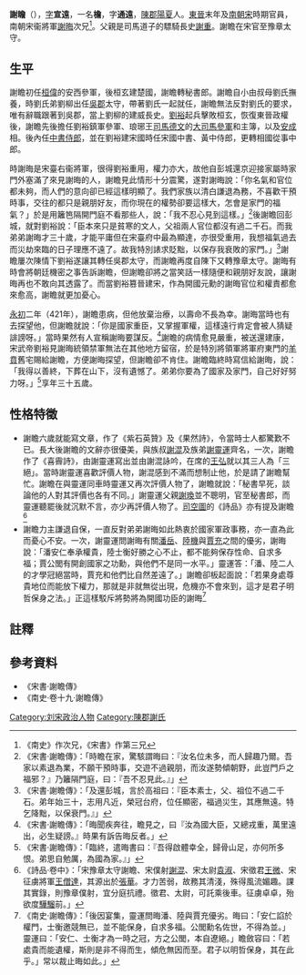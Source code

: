 '''謝瞻'''（{{bd|387年||421年|catIdx=X}}），[[表字|字]]'''宣遠'''，一名'''檐'''，字'''通遠'''，[[陳郡|陳郡]][[陽夏|陽夏]]人。[[東晉|東晉]]末年及[[南朝宋|南朝宋]]時期官員，南朝宋衞將軍[[謝晦|謝晦]]次兄<ref>《南史》作次兄，《宋書》作第三兄</ref>。父親是司馬道子的驃騎長史[[謝重|謝重]]。謝瞻在宋官至豫章太守。

== 生平 ==
謝瞻初任[[桓偉|桓偉]]的安西參軍，後桓玄建楚國，謝瞻轉秘書郎。謝瞻自小由叔母劉氏撫養，時劉氏弟劉柳出任[[吳郡|吳郡]]太守，帶著劉氏一起就任，謝瞻無法反對劉氏的要求，唯有辭職跟著到吳郡，當上劉柳的建威長史。[[劉裕|劉裕]]起兵擊敗桓玄，恢復東晉政權後，謝瞻先後擔任劉裕鎮軍參軍、琅琊王[[司馬德文|司馬德文]]的[[大司馬|大司馬]][[參軍|參軍]]和主簿，以及[[安成郡|安成]]相。後內任[[中書侍郎|中書侍郎]]，並在劉裕建宋國時任宋國中書、黃中侍郎，更轉相國從事中郎。

時謝晦是宋臺右衞將軍，很得劉裕重用，權力亦大，故他自彭城還京迎接家屬時家門外塞滿了來見謝晦的人，謝瞻見此情形十分震驚，遂對謝晦說：「你名氣和官位都未夠，而人們的意向卻已經這樣明顯了。我們家族以清白謙退為務，不喜歡干預時事，交往的都只是親朋好友，而你現在的權勢卻要這樣大，怎會是家門的福氣？」於是用籬笆隔開門庭不看那些人，說：「我不忍心見到這樣。」<ref>《宋書·謝瞻傳》：「時瞻在家，驚駭謂晦曰：『汝名位未多，而人歸趣乃爾。吾家以素退為業，不願干預時事，交遊不過親朋，而汝遂勢傾朝野，此豈門戶之福邪？』乃籬隔門庭，曰：『吾不忍見此。』」</ref>後謝瞻回彭城，就對劉裕說：「臣本來只是貧寒的文人，父祖兩人官位都沒有過二千石。而我弟弟謝晦才三十歲，才能平庸但在宋臺府中最為顯達，亦很受重用，我想福氣過去而災劫來臨的日子理應不遠了。故我特別諘求貶黜，以保存我衰敗的家門。」<ref>《宋書·謝瞻傳》：「及還彭城，言於高祖曰：『臣本素士，父、祖位不過二千石。弟年始三十，志用凡近，榮冠台府，位任顯密，福過災生，其應無遠。特乞降黜，以保衰門。』」</ref>謝瞻屢次陳情下劉裕遂讓其轉任吳郡太守，而謝瞻再度自陳下又轉豫章太守。謝晦有時會將朝廷機密之事告訴謝瞻，但謝瞻卻將之當笑話一樣隨便和親朋好友說，讓謝晦再也不敢向其透露了。而當劉裕篡晉建宋，作為開國元勳的謝晦官位和權責都愈來愈高，謝瞻就更加憂心。

[[永初_(劉宋)|永初]]二年（421年），謝瞻患病，但他放棄治療，以壽命不長為幸。謝晦當時也有去探望他，但謝瞻就說：「你是國家重臣，又掌握軍權，這樣遠行肯定會被人猜疑誹謗呀。」當時果然有人宣稱謝晦要謀反。<ref>《宋書·謝瞻傳》：「晦聞疾奔往，瞻見之，曰『汝為國大臣，又總戎重，萬里遠出，必生疑謗。』時果有訴告晦反者。」</ref>謝瞻的病情愈見嚴重，被送還建康，宋武帝劉裕見謝晦統領禁軍無法在其他地方留宿，於是特別將領軍將軍府東門的[[羊賁|羊賁]]舊宅賜給謝瞻，方便謝晦探望，但謝瞻卻不肯住。謝瞻臨終時寫信給謝晦，說：「我得以善終，下葬在山下，沒有遺憾了。弟弟你要為了國家及家門，自己好好努力呀。」<ref>《宋書·謝瞻傳》：「臨終，遣晦書曰：『吾得啟體幸全，歸骨山足，亦何所多恨。弟思自勉厲，為國為家。』」</ref>享年三十五歲。

== 性格特徵 ==
*謝瞻六歲就能寫文章，作了《紫石英贊》及《果然詩》，令當時士人都驚歎不已。長大後謝瞻的文辭亦很優美，與族叔[[謝混|謝混]]及族弟[[謝靈運|謝靈運]]齊名，一次，謝瞻作了《喜霽詩》，由謝靈運寫出並由謝混詠吟，在席的[[王弘_(南朝宋)|王弘]]就以其三人為「三絕」。當時謝靈運喜歡評價人物，謝混感到不滿而想制止他，於是請了謝瞻幫忙。謝瞻在與靈運同車時靈運又再次評價人物了，謝瞻就說：「秘書早死，談論他的人對其評價也各有不同。」謝靈運父親[[謝瑍|謝瑍]]並不聰明，官至秘書郎，而靈運聽罷後就沉默不言，亦少再評價人物了。[[司空圖|司空圖]]的《詩品》亦有提及謝瞻<ref>《詩品·卷中》：「宋豫章太守謝瞻、宋僕射[[謝混|謝混]]、宋太尉[[袁淑|袁淑]]、宋徵君[[王微|王微]]、宋征虜將軍[[王僧達|王僧達]]，其源出於[[張華|張華]]。才力苦弱，故務其清淺，殊得風流媚趣。課其實錄，則豫章僕射，宜分庭抗禮。徵君、太尉，可託乘後車。征虜卓卓，殆欲度[[驊騮|驊騮]]前。」</ref>
*謝瞻力主謙退自保，一直反對弟弟謝晦如此熱衷於國家軍政事務，亦一直為此而憂心不安。一次，謝靈運問謝晦有關[[潘岳|潘岳]]、[[陸機|陸機]]與[[賈充|賈充]]之間的優劣，謝晦說：「潘安仁奉承權貴，陸士衡好勝之心不止，都不能夠保存性命、自求多福；賈公閭有開創國家之功勳，與他們不是同一水平。」靈運答：「潘、陸二人的才學冠絕當時，賈充和他們比自然差遠了。」謝瞻卻板起面說：「若果身處尊貴地位而能放下權力，那就是非就無從出現，危機亦不會來到，這才是君子明哲保身之法。」正這樣駁斥將勢將為開國功臣的謝晦<REF>《南史·謝瞻傳》：「後因宴集，靈運問晦潘、陸與賈充優劣。晦曰：「安仁諂於權門，士衡邀競無已，並不能保身，自求多福。公閭勳名佐世，不得為並。」靈運曰：「安仁、士衡才為一時之冠，方之公閭，本自遼絕。」瞻斂容曰：「若處貴而能遺權，斯則是非不得而生，傾危無因而至。君子以明哲保身，其在此乎。」常以裁止晦如此。」</REF>


== 註釋 ==
{{reflist}}
== 參考資料 ==
*《宋書·謝瞻傳》
*《南史·卷十九·謝瞻傳》
[[Category:刘宋政治人物|Category:刘宋政治人物]]
[[Category:陳郡謝氏|Category:陳郡謝氏]]